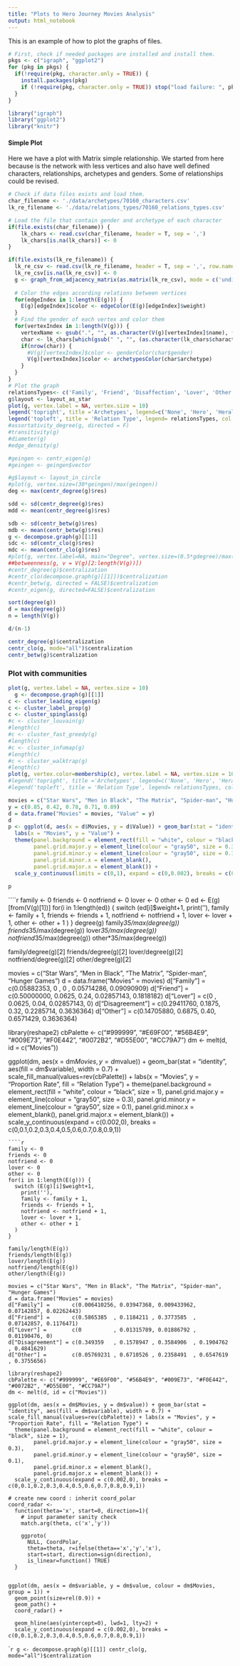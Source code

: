 ```yaml
---
title: "Plots to Hero Journey Movies Analysis"
output: html_notebook
---
```


This is an example of how to plot the graphs of files.
```r
# First, check if needed packages are installed and install them.
pkgs <- c("igraph", "ggplot2")
for (pkg in pkgs) {
  if(!require(pkg, character.only = TRUE)) {
    install.packages(pkg)
    if (!require(pkg, character.only = TRUE)) stop("load failure: ", pkg)
  }
}

library("igraph")
library("ggplot2")
library("knitr")
```

#### Simple Plot

Here we have a plot with Matrix simple relationship. We started from here because is the network with less vertices and also have well defined characters, relationships, archetypes and genders. Some of relationships could be revised.


```r
# Check if data files exists and load them.
char_filename <- './data/archetypes/70160_characters.csv'
lk_re_filename <- './data/relations_types/70160_relations_types.csv'

# Load the file that contain gender and archetype of each character
if(file.exists(char_filename)) {
    lk_chars <- read.csv(char_filename, header = T, sep = ',')
    lk_chars[is.na(lk_chars)] <- 0
}

if(file.exists(lk_re_filename)) {
  lk_re_csv <- read.csv(lk_re_filename, header = T, sep = ',', row.names = 1)
  lk_re_csv[is.na(lk_re_csv)] <- 0
  g <- graph_from_adjacency_matrix(as.matrix(lk_re_csv), mode = c('undirected'),  weighted = T)
  
  # Color the edges according relations between vertices
  for(edgeIndex in 1:length(E(g))) {
    E(g)[edgeIndex]$color <- edgeColor(E(g)[edgeIndex]$weight)
  }
  # Find the gender of each vertex and color them
  for(vertexIndex in 1:length(V(g))) {
    vertexName <- gsub(".", "", as.character(V(g)[vertexIndex]$name), fixed =T)
    char <- lk_chars[which(gsub(" ", "", (as.character(lk_chars$character_name)), fixed = T) == vertexName), ]
    if(nrow(char)) {
      #V(g)[vertexIndex]$color <- genderColor(char$gender)
      V(g)[vertexIndex]$color <- archetypesColor(char$archetype)
    }
  }
}
# Plot the graph
relationsTypes<- c('Family', 'Friend', 'Disaffection', 'Lover', 'Other')
g$layout <- layout_as_star
plot(g, vertex.label = NA, vertex.size = 10)
legend('topright', title ='Archetypes', legend=c('None', 'Hero', 'Herald', 'Mentor', 'Guardian', 'Shapeshifter', 'Ally', 'Trickster', 'Shadow'), pch=21, col = 'black', pt.bg = c('white', 'blue', 'red', 'green', 'yellow', 'gray', 'purple', 'orange', 'black'), pt.cex = 1.5)
legend('topleft', title = 'Relation Type', legend= relationsTypes, col = c('green', 'blue', 'red', 'black', 'purple'), lwd=1)
#assortativity_degree(g, directed = F)
#transitivity(g)
#diameter(g)
#edge_density(g)

#geingen <- centr_eigen(g)
#geingen <- geingen$vector

#g$layout <- layout_in_circle
#plot(g, vertex.size=(30*geingen)/max(geingen))
deg <- max(centr_degree(g)$res)

sdd <- sd(centr_degree(g)$res)
mdd <- mean(centr_degree(g)$res)

sdb <- sd(centr_betw(g)$res)
mdb <- mean(centr_betw(g)$res)
g <- decompose.graph(g)[[1]]
sdc <- sd(centr_clo(g)$res)
mdc <- mean(centr_clo(g)$res)
#plot(g, vertex.label=NA, main="Degree", vertex.size=(0.5*gdegree)/max(gdegree))
##betweenness(g, v = V(g)[2:length(V(g))])
#centr_degree(g)$centralization
#centr_clo(decompose.graph(g)[[1]])$centralization
#centr_betw(g, directed = FALSE)$centralization
#centr_eigen(g, directed=FALSE)$centralization
```

```r
sort(degree(g))
d = max(degree(g))
n = length(V(g))

d/(n-1)

centr_degree(g)$centralization
centr_clo(g, mode="all")$centralization
centr_betw(g)$centralization

```


### Plot with communities

```r
plot(g, vertex.label = NA, vertex.size = 10)
  g <- decompose.graph(g)[[1]]
c <- cluster_leading_eigen(g)
c <- cluster_label_prop(g)
c <- cluster_spinglass(g)
#c <- cluster_louvain(g)
#length(c)
#c <- cluster_fast_greedy(g)
#length(c)
#c <- cluster_infomap(g)
#length(c)
#c <- cluster_walktrap(g)
#length(c)
plot(g, vertex.color=membership(c), vertex.label = NA, vertex.size = 10)
#legend('topright', title ='Archetypes', legend=c('None', 'Hero', 'Herald', 'Mentor', 'Guardian', 'Shapeshifter', 'Ally', 'Trickster', 'Shadow'), pch=21, col = 'black', pt.bg = c('white', 'blue', 'red', 'green', 'yellow', 'gray', 'purple', 'orange', 'black'), pt.cex = 1.5)
#legend('topleft', title = 'Relation Type', legend= relationsTypes, col = c('green', 'blue', 'red', 'black', 'purple'), lwd=1)

movies = c("Star Wars", "Men in Black", "The Matrix", "Spider-man", "Hunger Games")
y = c(0.85, 0.42, 0.78, 0.71, 0.89)
d = data.frame("Movies" = movies, "Value" = y)
d
p <- ggplot(d, aes(x = d$Movies, y = d$Value)) + geom_bar(stat = "identity", width = 0.7, fill = "steelblue") + 
  labs(x = "Movies", y = "Value") +
  theme(panel.background = element_rect(fill = "white", colour = "black", size = 1),
        panel.grid.major.y = element_line(colour = "gray50", size = 0.3),
        panel.grid.minor.y = element_line(colour = "gray50", size = 0.1),
        panel.grid.minor.x = element_blank(),
        panel.grid.major.x = element_blank()) +
  scale_y_continuous(limits = c(0,1), expand = c(0,0.002), breaks = c(0,0.1,0.2,0.3,0.4,0.5,0.6,0.7,0.8,0.9,1))
  
p
``` 


````r
family <- 0
friends <- 0
notfriend <- 0
lover <- 0
other <- 0
ed <- E(g)[from(V(g)[1])]
for(i in 1:length(ed)) {
  switch (ed[i]$weight+1,
    print(''),
    family <- family + 1,
    friends <- friends + 1,
    notfriend <- notfriend + 1,
    lover <- lover + 1,
    other <- other + 1
  )
}
degree(g)
family*35/max(degree(g))
friends*35/max(degree(g))
lover*35/max(degree(g))
notfriend*35/max(degree(g))
other*35/max(degree(g))

family/degree(g)[2]
friends/degree(g)[2]
lover/degree(g)[2]
notfriend/degree(g)[2]
other/degree(g)[2]

movies = c("Star Wars", "Men in Black", "The Matrix", "Spider-man", "Hunger Games")
d = data.frame("Movies" = movies)
d["Family"] =       c(0.05882353, 0     , 0   , 0.05714286, 0.09090909)
d["Friend"] =       c(0.50000000, 0.0625, 0.24, 0.02857143, 0.1818182)
d["Lover"] =        c(0         , 0.0625, 0.04, 0.02857143, 0)
d["Disagreement"] = c(0.29411760, 0.1875, 0.32, 0.2285714, 0.3636364)
d["Other"] =        c(0.14705880, 0.6875, 0.40, 0.6571429, 0.3636364)

library(reshape2)
cbPalette <- c("#999999", "#E69F00", "#56B4E9", "#009E73", "#F0E442", "#0072B2", "#D55E00", "#CC79A7")
dm <- melt(d, id = c("Movies"))

ggplot(dm, aes(x = dm$Movies, y = dm$value)) + geom_bar(stat = "identity", aes(fill = dm$variable), width = 0.7) + scale_fill_manual(values=rev(cbPalette)) + labs(x = "Movies", y = "Proportion Rate", fill = "Relation Type") +
  theme(panel.background = element_rect(fill = "white", colour = "black", size = 1),
        panel.grid.major.y = element_line(colour = "gray50", size = 0.3),
        panel.grid.minor.y = element_line(colour = "gray50", size = 0.1),
        panel.grid.minor.x = element_blank(),
        panel.grid.major.x = element_blank()) +
  scale_y_continuous(expand = c(0.002,0), breaks = c(0,0.1,0.2,0.3,0.4,0.5,0.6,0.7,0.8,0.9,1))
  
```
````r
family <- 0
friends <- 0
notfriend <- 0
lover <- 0
other <- 0
for(i in 1:length(E(g))) {
  switch (E(g)[i]$weight+1,
    print(''),
    family <- family + 1,
    friends <- friends + 1,
    notfriend <- notfriend + 1,
    lover <- lover + 1,
    other <- other + 1
  )
}

family/length(E(g))
friends/length(E(g))
lover/length(E(g))
notfriend/length(E(g))
other/length(E(g))

movies = c("Star Wars", "Men in Black", "The Matrix", "Spider-man", "Hunger Games")
d = data.frame("Movies" = movies)
d["Family"] =       c(0.006410256, 0.03947368, 0.009433962, 0.07142857, 0.02262443)
d["Friend"] =       c(0.5865385  , 0.1184211 , 0.3773585  , 0.07142857, 0.1176471)
d["Lover"] =        c(0          , 0.01315789, 0.01886792 , 0.01190476, 0)
d["Disagreement"] = c(0.349359   , 0.1578947 , 0.3584906  , 0.1904762 , 0.4841629)
d["Other"] =        c(0.05769231 , 0.6710526 , 0.2358491  , 0.6547619 , 0.3755656)

library(reshape2)
cbPalette <- c("#999999", "#E69F00", "#56B4E9", "#009E73", "#F0E442", "#0072B2", "#D55E00", "#CC79A7")
dm <- melt(d, id = c("Movies"))

ggplot(dm, aes(x = dm$Movies, y = dm$value)) + geom_bar(stat = "identity", aes(fill = dm$variable), width = 0.7) + scale_fill_manual(values=rev(cbPalette)) + labs(x = "Movies", y = "Proportion Rate", fill = "Relation Type") +
  theme(panel.background = element_rect(fill = "white", colour = "black", size = 1),
        panel.grid.major.y = element_line(colour = "gray50", size = 0.3),
        panel.grid.minor.y = element_line(colour = "gray50", size = 0.1),
        panel.grid.minor.x = element_blank(),
        panel.grid.major.x = element_blank()) +
  scale_y_continuous(expand = c(0.002,0), breaks = c(0,0.1,0.2,0.3,0.4,0.5,0.6,0.7,0.8,0.9,1))

# create new coord : inherit coord_polar
coord_radar <- 
  function(theta='x', start=0, direction=1){
    # input parameter sanity check
    match.arg(theta, c('x','y'))

    ggproto(
      NULL, CoordPolar, 
      theta=theta, r=ifelse(theta=='x','y','x'),
      start=start, direction=sign(direction),
      is_linear=function() TRUE)
  }


ggplot(dm, aes(x = dm$variable, y = dm$value, colour = dm$Movies, group = 1)) + 
  geom_point(size=rel(0.9)) +
  geom_path() +
  coord_radar() + 
  
  geom_hline(aes(yintercept=0), lwd=1, lty=2) + 
  scale_y_continuous(expand = c(0.002,0), breaks = c(0,0.1,0.2,0.3,0.4,0.5,0.6,0.7,0.8,0.9,1))

```

````r
g <- decompose.graph(g)[[1]]
centr_clo(g, mode="all")$centralization
```